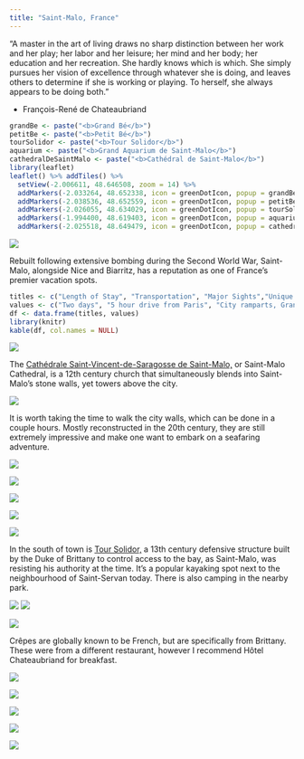 ```yaml
---
title: "Saint-Malo, France"
---
```


“A master in the art of living draws no sharp distinction between her work and her play; her labor and her leisure; her mind and her body; her education and her recreation. She hardly knows which is which. She simply pursues her vision of excellence through whatever she is doing, and leaves others to determine if she is working or playing. To herself, she always appears to be doing both.”

- François-René de Chateaubriand

```r
grandBe <- paste("<b>Grand Bé</b>")
petitBe <- paste("<b>Petit Bé</b>")
tourSolidor <- paste("<b>Tour Solidor</b>")
aquarium <- paste("<b>Grand Aquarium de Saint-Malo</b>")
cathedralDeSaintMalo <- paste("<b>Cathédral de Saint-Malo</b>")
library(leaflet)
leaflet() %>% addTiles() %>%
  setView(-2.006611, 48.646508, zoom = 14) %>%
  addMarkers(-2.033264, 48.652338, icon = greenDotIcon, popup = grandBe) %>% # Grand Bé
  addMarkers(-2.038536, 48.652559, icon = greenDotIcon, popup = petitBe) %>% # Petit Bé
  addMarkers(-2.026055, 48.634029, icon = greenDotIcon, popup = tourSolidor) %>% # Tour Solidor
  addMarkers(-1.994400, 48.619403, icon = greenDotIcon, popup = aquarium) %>% # Grand Aquarium de Saint-Malo
  addMarkers(-2.025518, 48.649479, icon = greenDotIcon, popup = cathedralDeSaintMalo) # Saint-Malo Cathedral
```

![](./images/SaintMalo/saintmalo18.png)

Rebuilt following extensive bombing during the Second World War, Saint-Malo, alongside Nice and Biarritz, has a reputation as one of France's premier vacation spots. 

```r
titles <- c("Length of Stay", "Transportation", "Major Sights","Unique Foods", "Restaurant Recommendations")
values <- c("Two days", "5 hour drive from Paris", "City ramparts, Grand aquarium", "Crêpes", "Hôtel Chateaubriand")
df <- data.frame(titles, values)
library(knitr)
kable(df, col.names = NULL)
```

![](./images/SaintMalo/saintmalo19.png)

The [Cathédrale Saint-Vincent-de-Saragosse de Saint-Malo,](https://en.wikipedia.org/wiki/Saint-Malo_Cathedral) or Saint-Malo Cathedral, is a 12th century church that simultaneously blends into Saint-Malo's stone walls, yet towers above the city. 

![](./images/SaintMalo/saintmalo42.png)

It is worth taking the time to walk the city walls, which can be done in a couple hours. Mostly reconstructed in the 20th century, they are still extremely impressive and make one want to embark on a seafaring adventure.

![](./images/SaintMalo/saintmalo47.png)

![](./images/SaintMalo/saintmalo50.png)

![](./images/SaintMalo/saintmalo31.png)

![](./images/SaintMalo/saintmalo32.png)

![](./images/SaintMalo/saintmalo52.png)

In the south of town is [Tour Solidor,](https://en.wikipedia.org/wiki/Solidor_Tower) a 13th century defensive structure built by the Duke of Brittany to control access to the bay, as Saint-Malo, was resisting his authority at the time. It's a popular kayaking spot next to the neighbourhood of Saint-Servan today. There is also camping in the nearby park.

![](./images/SaintMalo/saintmalo9.png)
![](./images/SaintMalo/saintmalo44.png)

![](./images/SaintMalo/saintmalo24.png)

Crêpes are globally known to be French, but are specifically from Brittany. These were from a different restaurant, however I recommend Hôtel Chateaubriand for breakfast.

![](./images/SaintMalo/saintmalo4.png)

![](./images/SaintMalo/saintmalo6.png)

![](./images/SaintMalo/saintmalo45.png)

![](./images/SaintMalo/saintmalo38.png)

![](./images/SaintMalo/saintmalo16.png)

